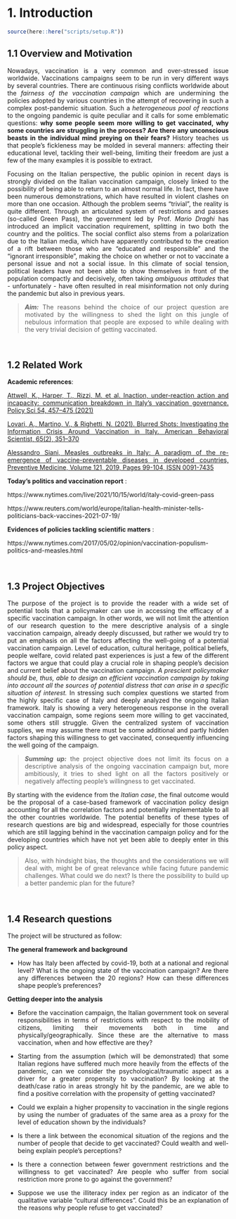 # 1. Introduction

```r
source(here::here("scripts/setup.R"))
```

<style> 
body {
text-align: justify}
</style> 

## 1.1 Overview and Motivation
Nowadays, vaccination is a very common and over-stressed issue worldwide. Vaccinations campaigns seem to be run in very different ways by several countries. There are continuous rising conflicts worldwide about the *fairness of the vaccination campaign* which are undermining the policies adopted by various countries in the attempt of recovering in such a complex post-pandemic situation. Such a *heterogeneous pool of reactions* to the ongoing pandemic is quite peculiar and it calls for some emblematic questions: **why some people seem more willing to get vaccinated, why some countries are struggling in the process? Are there any unconscious beasts in the individual mind preying on their fears?** 
History teaches us that people's fickleness may be molded in several manners: affecting their educational level, tackling their well-being, limiting their freedom are just a few of the many examples it is possible to extract. 

Focusing on the Italian perspective, the public opinion in recent days is strongly divided on the Italian vaccination campaign, closely linked to the possibility of being able to return to an almost normal life. In fact, there have been numerous demonstrations, which have resulted in violent clashes on more than one occasion. Although the problem seems "trivial", the reality is quite different. Through an articulated system of restrictions and passes (so-called Green Pass), the government led by Prof. *Mario Draghi* has introduced an implicit vaccination requirement, splitting in two both the country and the politics. The social conflict also stems from a polarization due to the Italian media, which have apparently contributed to the creation of a rift between those who are "educated and responsible" and the "ignorant irresponsible", making the choice on whether or not to vaccinate a personal issue and not a social issue. In this climate of social tension, political leaders have not been able to show themselves in front of the population compactly and decisively, often taking *ambiguous attitudes* that - unfortunately - have often resulted in real misinformation not only during the pandemic but also in previous years.


>**_Aim:_** The reasons behind the choice of our project question are motivated by the willingness to shed the light on this jungle of nebulous information that people are exposed to while dealing with the very trivial decision of getting vaccinated.

\

## 1.2 Related Work
**Academic references**:

[Attwell, K., Harper, T., Rizzi, M. et al. Inaction, under-reaction action and incapacity: communication breakdown in Italy’s vaccination governance. Policy Sci 54, 457–475 (2021)](https://doi.org/10.1007/s11077-021-09427-1)

[Lovari, A., Martino, V., & Righetti, N. (2021). Blurred Shots: Investigating the Information Crisis Around Vaccination in Italy. American Behavioral Scientist, 65(2), 351–370](https://doi.org/10.1177/0002764220910245)

[Alessandro Siani, Measles outbreaks in Italy: A paradigm of the re-emergence of vaccine-preventable diseases in developed countries, Preventive Medicine, Volume 121, 2019, Pages 99-104, ISSN 0091-7435](https://doi.org/10.1016/j.ypmed.2019.02.011)

**Today’s politics and vaccination report** :

https://www.nytimes.com/live/2021/10/15/world/italy-covid-green-pass

https://www.reuters.com/world/europe/italian-health-minister-tells-politicians-back-vaccines-2021-07-19/

**Evidences of policies tackling scientific matters** :

https://www.nytimes.com/2017/05/02/opinion/vaccination-populism-politics-and-measles.html

\

## 1.3 Project Objectives
The purpose of the project is to provide the reader with a wide set of potential tools that a policymaker can use in accessing the efficacy of a specific vaccination campaign. In other words, we will not limit the attention of our research question to the mere descriptive analysis of a single vaccination campaign, already deeply discussed, but rather we would try to put an emphasis on all the factors affecting the well-going of a potential vaccination campaign. 
Level of education, cultural heritage, political beliefs, people welfare, covid related past experiences is just a few of the different factors we argue that could play a crucial role in shaping people's decision and current belief about the vaccination campaign. *A prescient policymaker should be, thus, able to design an efficient vaccination campaign by taking into account all the sources of potential distress that can arise in a specific situation of interest.*
In stressing such complex questions we started from the highly specific case of Italy and deeply analyzed the ongoing Italian framework. Italy is showing a very heterogeneous response in the overall vaccination campaign, some regions seem more willing to get vaccinated, some others still struggle. Given the centralized system of vaccination supplies, we may assume there must be some additional and partly hidden factors shaping this willingness to get vaccinated, consequently influencing the well going of the campaign.

>**_Summing up:_**  the project objective does not limit its focus on a descriptive analysis of the ongoing vaccination campaign but, more ambitiously, it tries to shed light on all the factors positively or negatively affecting people's willingness to get vaccinated. 

By starting with the evidence from the *Italian case*, the final outcome would be the proposal of a case-based framework of vaccination policy design accounting for all the correlation factors and potentially implementable to all the other countries worldwide.
The potential benefits of these types of research questions are big and widespread, especially for those countries which are still lagging behind in the vaccination campaign policy and for the developing countries which have not yet been able to deeply enter in this policy aspect.

>Also, with hindsight bias, the thoughts and the considerations we will deal with, might be of great relevance while facing future pandemic challenges. What could we do next? Is there the possibility to build up a better pandemic plan for the future?

\

## 1.4 Research questions
The project will be structured as follow: 

**The general framework and background**

- How has Italy been affected by covid-19, both at a national and regional level? What is the ongoing state of the vaccination campaign? Are there any differences between the 20 regions? How can these differences shape people's preferences?

**Getting deeper into the analysis**

- Before the vaccination campaign, the Italian government took on several responsibilities in terms of restrictions with respect to the mobility of citizens, limiting their movements both in time and physically/geographically. Since these are the alternative to mass vaccination, when and how effective are they?

- Starting from the assumption (which will be demonstrated) that some Italian regions have suffered much more heavily from the effects of the pandemic, can we consider the psychological/traumatic aspect as a driver for a greater propensity to vaccination? By looking at the death/case ratio in areas strongly hit by the pandemic, are we able to find a positive correlation with the propensity of getting vaccinated?

- Could we explain a higher propensity to vaccination in the single regions by using the number of graduates of the same area as a proxy for the level of education shown by the individuals?

- Is there a link between the economical situation of the regions and the number of people that decide to get vaccinated? Could wealth and well-being explain people's perceptions?

- Is there a connection between fewer government restrictions and the willingness to get vaccinated? Are people who suffer from social restriction more prone to go against the government? 

- Suppose we use the illiteracy index per region as an indicator of the qualitative variable “cultural differences”. Could this be an explanation of the reasons why people refuse to get vaccinated? 

\
\
\
